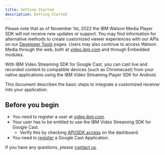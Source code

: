 ```yaml
---
title: Getting Started
description: Getting Started
---
```


<InlineNotification kind="warning">

Please note that as of November 1st, 2022 the IBM Watson Media Player SDK will not receive new updates or support. You may find information for alternative methods to create customized viewer experiences with our APIs on our [Developer Tools](https://developers.video.ibm.com/player-api-examples/custom-ui) pages. Users may also continue to access Watson Media through the web, both at [video.ibm.com](http://video.ibm.com/) and through Embedded modules.

</InlineNotification>

With IBM Video Streaming SDK for Google Cast, you can cast live and recorded content to compatible devices (such as Chromecast) from your native applications using the IBM Video Streaming Player SDK for Android.

This document describes the basic steps to integrate a customized receiver into your application.

## Before you begin

- You need to register a user at [video.ibm.com].
- Your user has to be entitled to use the IBM Video Streaming SDK for Google Cast.
  - Verify this by checking [API/SDK access] on the dashboard.
- You need to [register](https://developers.google.com/cast/docs/registration) a Google Cast Application.

If you have any questions, please [contact us].

[video.ibm.com]: https://video.ibm.com/
[API/SDK access]: https://video.ibm.com/dashboard/integrations/api-access
[contact us]: https://video.ibm.com/enterprise-video/contact